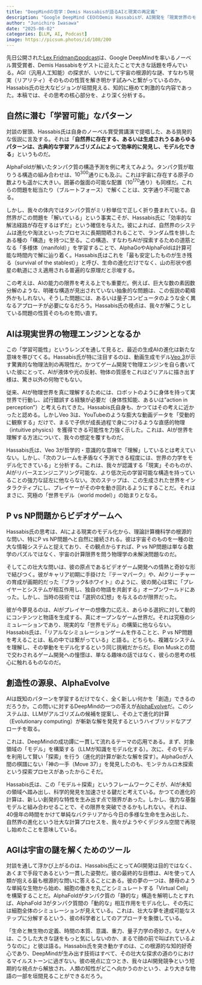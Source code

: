```yaml
---
title: "DeepMindの哲学：Demis Hassabisが語るAIと現実の再定義"
description: "Google DeepMind CEOのDemis Hassabisが、AI開発を「現実世界のモデル化」から「宇宙の根源的な謎の解明」へと繋げる壮大な哲学的ビジョンを、最新のpodcast対談を基に紐解く"
author: "Junichiro Iwasawa"
date: "2025-08-02"
categories: [LLM, AI, Podcast]
image: https://picsum.photos/id/108/200
---
```


先日公開された[Lex Fridmanのpodcast](https://www.youtube.com/watch?v=-HzgcbRXUK8)は、Google DeepMindを率いるノーベル賞受賞者、Demis Hassabisをゲストに迎えたことで大きな話題を呼んでいる。AGI（汎用人工知能）の探求が、いかにして宇宙の根源的な謎、すなわち現実（リアリティ）そのものの性質を解き明かす試みへと繋がっているのか。Hassabis氏の壮大なビジョンが垣間見える、知的に極めて刺激的な内容であった。本稿では、その思考の核心部分を、より深く分析する。

## 自然に潜む「学習可能」なパターン

対談の冒頭、Hassabis氏は自身のノーベル賞受賞講演で提唱した、ある挑発的な仮説に言及する。それは「**自然界に存在する、あるいは生成されうるあらゆるパターンは、古典的な学習アルゴリズムによって効率的に発見し、モデル化できる**」というものだ。

AlphaFoldが解いたタンパク質の構造予測を例に考えてみよう。タンパク質が取りうる構造の組み合わせは、$10^{300}$通りにも及ぶ。これは宇宙に存在する原子の数よりも遥かに大きい。囲碁の盤面の可能な配置（$10^{170}$通り）も同様だ。これらの問題を総当たり（ブルートフォース）で解くことは、文字通り不可能である。

しかし、我々の体内ではタンパク質がミリ秒単位で正しく折り畳まれている。自然界がこの問題を「解いている」という事実こそが、Hassabis氏に「効率的な解法経路が存在するはずだ」という確信を与えた。彼によれば、自然界のシステムは進化や淘汰といったプロセスに長期間晒されることで、ランダム性を排したある種の「構造」を持つに至る。この構造、すなわちAIが探索するための道筋となる「多様体（manifold）」を学習することで、AlphaGoやAlphaFoldは計算可能な時間内で解に辿り着く。Hassabis氏はこれを「最も安定したものが生き残る（survival of the stablest）」と呼び、生命の進化だけでなく、山の形状や惑星の軌道にさえ適用される普遍的な原理だと示唆する。

この考えは、AIの能力の限界を考える上でも重要だ。例えば、巨大な数の素因数分解のような、明確な構造が見出されていない抽象的な問題は、この仮説の範疇外かもしれない。そうした問題には、あるいは量子コンピュータのような全く異なるアプローチが必要になるだろう。Hassabis氏の視点は、我々が解こうとしている問題の性質そのものを問い直す。


## AIは現実世界の物理エンジンとなるか

この「学習可能性」というレンズを通して見ると、最近の生成AIの進化は新たな意味を帯びてくる。Hassabis氏が特に注目するのは、動画生成モデル[Veo 3](https://deepmind.google/models/veo/)が示す驚異的な物理法則の再現性だ。かつてゲーム開発で物理エンジンを自ら書いていた彼にとって、AIが液体や光の反射、物体の質感をこれほどリアルに描き出す様は、驚き以外の何物でもない。

従来、AIが物理世界を真に理解するためには、ロボットのように身体を持って実世界で行動し、試行錯誤する経験が必要だ（身体性知能、あるいは"action in perception"）と考えられてきた。Hassabis氏自身も、かつてはその考えに近かったと認める。しかしVeo 3は、YouTubeのような膨大な動画データを「受動的に観察する」だけで、まるで子供が成長過程で身につけるような直感的物理（intuitive physics）を獲得できる可能性を力強く示した。これは、AIが世界を理解する方法について、我々の想定を覆すものだ。

Hassabis氏は、Veo 3が哲学的・意識的な意味で「理解」しているとは考えていない。しかし、「次のフレームを矛盾なく予測できる程度には、世界の力学をモデル化できている」と分析する。これは、我々が認識する「現実」そのものが、AIがリバースエンジニアリング可能な、より低次元の学習可能な構造を持っていることの強力な証左に他ならない。次のステップは、この生成された世界をインタラクティブにし、プレイヤーがその中を動き回れるようにすることだ。それはまさに、究極の「世界モデル（world model）」の始まりとなる。


## P vs NP問題からビデオゲームへ

Hassabis氏の思考は、AIによる現実のモデル化から、理論計算機科学の根源的な問い、特にP vs NP問題へと自然に接続される。彼は宇宙そのものを一種の壮大な情報システムと捉えており、その観点からすれば、P vs NP問題は単なる数学のパズルではなく、宇宙の計算限界を問う物理学の未解決問題なのだ。

そしてこの壮大な問いは、彼の原点であるビデオゲーム開発への情熱と奇妙な形で結びつく。彼がキャリア初期に手掛けた『テーマパーク』や、AIクリーチャーの育成が画期的だった『ブラック&ホワイト』のように、彼の関心は常に「プレイヤーとシステムが相互作用し、独自の物語を共創する」オープンワールドにあった。しかし、当時の技術では「選択の幻想」を与えるのが限界だった。

彼が今夢見るのは、AIがプレイヤーの想像力に応え、あらゆる選択に対して動的にコンテンツと物語を生成する、真にオープンなゲーム世界だ。それは究極のシミュレーションであり、現実的な「世界モデル」の構築に他ならない。Hassabis氏は、「リアルなシミュレーションゲームを作ることと、P vs NP問題を考えることは、私の中では繋がっている」と語る。どちらも、複雑なシステムを理解し、その挙動をモデル化するという同じ挑戦だからだ。Elon Muskとの間で交わされるゲーム開発への憧憬は、単なる趣味の話ではなく、彼らの思考の核心に触れるものなのだ。


## 創造性の源泉、AlphaEvolve

AIは既知のパターンを学習するだけでなく、全く新しい何かを「創造」できるのだろうか。この問いに対するDeepMindの一つの答えが[AlphaEvolve](https://deepmind.google/discover/blog/alphaevolve-a-gemini-powered-coding-agent-for-designing-advanced-algorithms/)だ。このシステムは、LLMがアルゴリズムの候補を提案し、その上で進化的計算（Evolutionary computing）が斬新な解を発見するというハイブリッドなアプローチを取る。

これは、DeepMindの成功譚に一貫して流れるテーマの応用である。まず、対象領域の「モデル」を構築する（LLMが知識をモデル化する）。次に、そのモデルを利用して賢い「探索」を行う（進化的計算が新たな解を探す）。AlphaGoが人間の棋譜にない「神の一手（Move 37）」を発見したのも、モンテカルロ木探索という探索プロセスがあったからこそだ。

Hassabis氏は、この「モデル＋探索」というフレームワークこそが、AIが未知の領域へ踏み出し、科学的発見を加速させる鍵だと考えている。かつての進化的計算は、新しい創発的な特性を生み出す点で限界があった。しかし、強力な基盤モデルと組み合わせることで、その限界を突破できるかもしれない。それは、40億年の時間をかけて単純なバクテリアから今日の多様な生命を生み出した、自然界の進化という壮大な計算プロセスを、我々がようやくデジタル空間で再現し始めたことを意味している。

## AGIは宇宙の謎を解くためのツール

対談を通して浮かび上がるのは、Hassabis氏にとってAGI開発は目的ではなく、あくまで手段であるという一貫した姿勢だ。彼の最終的な目標は、AIを使って人類が抱える最も根源的な問いに答えることにある。彼の夢の一つは、酵母のような単純な生物から始め、細胞の働きを丸ごとシミュレートする「Virtual Cell」を構築することだ。AlphaFoldがタンパク質の「静的な」構造を解明したとすれば、AlphaFold 3がタンパク質間の「動的な」相互作用をモデル化し、その先には細胞全体のシミュレーションが見えている。これは、壮大な夢を達成可能なステップに分解するという、彼の科学者としてのアプローチを象徴している。

「生命と無生物の定義、時間の本質、意識、重力、量子力学の奇妙さ。なぜ人々は、こうした大きな謎をもっと気にしないのか、まるで顔の前で叫ばれているようなのに」と彼は語る。Hassabis氏を突き動かすのは、この根源的な知的好奇心であり、DeepMindが生み出す技術はすべて、その壮大な探求の道のりにおけるマイルストーンに過ぎない。彼の視点に立つとき、我々はAI開発競争という短期的な視点から解放され、人類の知性がどこへ向かうのかという、より大きな物語の一部を垣間見ることができるだろう。